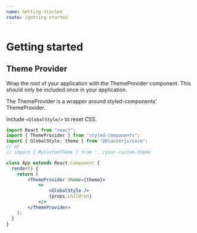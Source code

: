 ```yaml
---
name: Getting Started
route: /getting-started
---
```



# Getting started

## Theme Provider

Wrap the root of your application with the ThemeProvider component. This should only be included once in your application.

The ThemeProvider is a wrapper around styled-components' ThemeProvider.

Include `<GlobalStyle/>` to reset CSS.

```jsx static
import React from "react";
import { ThemeProvider } from "styled-components";
import { GlobalStyle, theme } from "@blasterjs/core";
// or
// import { MyCustomTheme } from '../your-custom-theme'

class App extends React.Component {
  render() {
    return (
        <ThemeProvider theme={theme}>
            <>
                <GlobalStyle />
                {props.children}
            </>
        </ThemeProvider>
    );
  }
}
```
